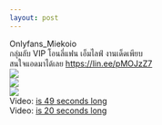 ```yaml
---
layout: post
---
```



Onlyfans_Miekoio<br>&#3585;&#3621;&#3640;&#3656;&#3617;&#3621;&#3633;&#3610; VIP &#3650;&#3629;&#3609;&#3621;&#3637;&#3656;&#3649;&#3615;&#3609; &#3648;&#3629;&#3655;&#3617;&#3652;&#3621;&#3615;&#3660; &#3591;&#3634;&#3609;&#3648;&#3604;&#3655;&#3604;&#3648;&#3614;&#3637;&#3618;&#3610; <br>&#3626;&#3609;&#3651;&#3592;&#3649;&#3629;&#3604;&#3617;&#3634;&#3652;&#3604;&#3657;&#3648;&#3621;&#3618; <a href="https://lin.ee/pMOJzZ7" target="_blank" rel="nofollow noopener">https://lin.ee/pMOJzZ7</a><br><a href='https://sun9-22.userapi.com/impg/LuLk1p3ziQDWkYKRL7gZTkE-CgwUoeqKgR9-WQ/43OOfZTlej4.jpg?size=719x1280&quality=96&sign=544099370bee49673f2f639a66122467&type=album'><img src='https://sun6-22.userapi.com/impg/LuLk1p3ziQDWkYKRL7gZTkE-CgwUoeqKgR9-WQ/43OOfZTlej4.jpg?size=339x604&quality=96&sign=2b32bdbae68fe0e850888acc5ab0c87c&type=album'></a><br><a href='https://sun9-41.userapi.com/impg/z88gd2Beb5_E3WK1197fxOAxBzyA9PyDxbC5FA/ClRuIl1B5FE.jpg?size=719x1280&quality=96&sign=fd6d5d05cb6436832596151a13556a9e&type=album'><img src='https://sun9-41.userapi.com/impg/z88gd2Beb5_E3WK1197fxOAxBzyA9PyDxbC5FA/ClRuIl1B5FE.jpg?size=339x604&quality=96&sign=7516f9518f80327fd368c95449d2f5bb&type=album'></a><br><a href='https://sun6-22.userapi.com/impg/bZyft3mwakw7i_9Zy-uZOHxH4ywVo3NdzcnN6A/UvUxy6yLNaI.jpg?size=719x1280&quality=96&sign=88194065628148fe032b5dcfc79a7e6e&type=album'><img src='https://sun9-73.userapi.com/impg/bZyft3mwakw7i_9Zy-uZOHxH4ywVo3NdzcnN6A/UvUxy6yLNaI.jpg?size=339x604&quality=96&sign=c0df8dffb9e91d443d54ff70037552b1&type=album'></a><br>Video: <a href="https://vk.com/video-204157576_456239227?list=477abfd67c6a27bced">is 49 seconds long </a><br>Video: <a href="https://vk.com/video-204157576_456239228?list=bb36c8f76b6290539d">is 20 seconds long </a>